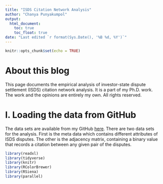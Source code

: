 ```yaml
---
title: "ISDS Citation Network Analysis"
author: "Chanya Punyakumpol"
output: 
  html_document:
    toc: true
    toc_float: true
date: "Last edited `r format(Sys.Date(), '%B %d, %Y')`"
---
```


```r
knitr::opts_chunk$set(echo = TRUE)
```

# About this blog
This page documents the empirical analysis of investor-state dispute settlement (ISDS) citation network analysis. It is a part of my Ph.D. work. The work and the opinions are entirely my own. All rights reserved.

# I. Loading the data from GitHub
The data sets are available from my GitHub [here](https://github.com/chanyaaaa/WTO_ISDS_Precedent). There are two data sets for the analysis. First is the meta data which contains different attributes of ISDS disputes. The other is the adjacency matrix, containing a binary value that records a citation between any given pair of the disputes.

``` r
library(readxl) 
library(tidyverse)
library(knitr)
library(RColorBrewer)
library(RSiena)
library(parallel)
```
